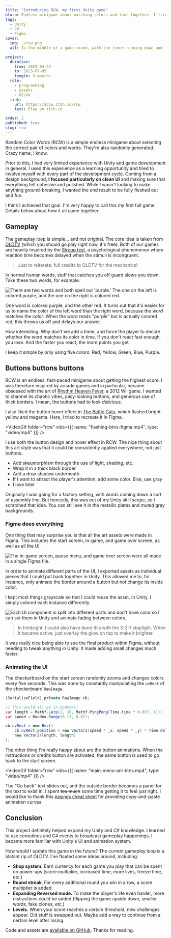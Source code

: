 ```yaml
---
title: "Introducing RCW, my first Unity game"
blurb: Endless minigame about matching colors and text together. I tried to focus on a super clean UI and simple controls. It's also playable from your browser!
tags:
  - Unity
  - C#
  - Figma
cover:
  img: ./rcw.png
  alt: In the middle of a game round, with the timer running down and the player already having lost one life.

project:
  duration:
    from: 2023-04-23
    to: 2023-07-05
    length: 3 months
  role:
    - programming
    - assets
    - UI/UX
  link:
    url: https://aczw.itch.io/rcw
    text: Play on itch.io

order: 2
published: true
slug: rcw
---
```



Random Color Words (RCW) is a simple endless minigame about selecting the correct pair of colors and words. They're also randomly generated. Crazy name, I know.

Prior to this, I had very limited experience with Unity and game development in general. I used this experience as a learning opportunity and tried to involve myself with every part of the development cycle. Coming from a design background, **I focused particularly on clean UI** and making sure that everything felt cohesive and polished. While I wasn't looking to make anything ground-breaking, I wanted the end result to be fully fleshed out and fun.

I think I achieved that goal. I'm very happy to call this my first full game. Details below about how it all came together.

## Gameplay

The gameplay loop is simple... and not original. The core idea is taken from [OLDTV](https://store.steampowered.com/app/643270/OLDTV/) (which you should go play right now, it's free). Both of our games are heavily inspired by the [Stroop test](https://en.wikipedia.org/wiki/Stroop_effect), a psychological phenomenon where reaction time becomes delayed when the stimuli is incongruent.

> Just to reiterate: full credits to OLDTV for the mechanics!

In normal human words, stuff that catches you off guard slows you down. Take these two words, for example.

![There are two words and both spell out 'purple.' The one on the left is colored purple, and the one on the right is colored red.](./purple-comparison.png)

One word is colored purple, and the other red. It turns out that it's easier for us to name the color of the left word than the right word, because the _word_ matches the _color_. When the word reads "purple" but is actually colored red, this throws us off and delays our answer.

How interesting. Why don't we add a timer, and force the player to decide whether the word matches its color in time. If you don't react fast enough, you lose. And the faster you react, the more points you get.

I keep it simple by only using five colors: Red, Yellow, Green, Blue, Purple.

## Buttons buttons buttons

RCW is an endless, fast-paced minigame about getting the highest score. I was therefore inspired by arcade games and in particular, became obsessed with the art of [Rhythm Heaven Fever](https://en.wikipedia.org/wiki/Rhythm_Heaven_Fever), a 2012 Wii game. I wanted to channel its chaotic vibes, juicy-looking buttons, and generous use of thick borders. I mean, the buttons had to look _delicious_.

I also liked the button hover effect in [The Battle Cats](https://battlecats.club/en/series/battlecats/), which flashed bright yellow and magenta. Here, I tried to recreate it in Figma.

<VideoGif
  folder="rcw"
  vids={[{ name: "flashing-btns-figma.mp4", type: "video/mp4" }]}
/>

I use both the button design and hover effect in RCW. The nice thing about this art style was that it could be consistently applied everywhere, not just buttons.

- Add skeumorphism through the use of light, shading, etc.
- Wrap it in a thick black border
- Add a drop shadow underneath
- If I want to attract the player's attention, add some color. Else, use gray
- I love Inter

Originally I was going for a factory setting, with words coming down a sort of assembly line. But honestly, this was out of my Unity skill scope, so I scratched that idea. You can still see it in the metallic plates and muted gray backgrounds.

### Figma does everything

One thing that may surprise you is that all the art assets were made in Figma. This includes the start screen, in-game, and game over screen, as well as all the UI.

![The in-game screen, pause menu, and game over screen were all made in a single Figma file.](./figma-ingame.png)

In order to animate different parts of the UI, I exported assets as individual pieces that I could put back together in Unity. This allowed me to, for instance, only animate the border around a button but not change its inside color.

I kept most things grayscale so that I could reuse the asset. In Unity, I simply colored each instance differently.

![Each UI component is split into different parts and don't have color so I can set them in Unity and animate fading between colors.](./separated-ui.png)

> In hindsight, I could also have done this with the 3-2-1 stoplight. When it became active, just overlay the glow on top to make it brighter.

It was really nice being able to see the final product within Figma, without needing to tweak anything in Unity. It made adding small changes much faster.

### Animating the UI

The checkerboard on the start screen randomly zooms and changes colors every five seconds. This was done by constantly manipulating the `uvRect` of the checkerboard `RawImage`.

```csharp
[SerializeField] private RawImage cb;

// this would all go in Update()
var length = Mathf.Lerp(2, 10, Mathf.PingPong(Time.time * 0.05f, 1));
var speed = Random.Range(0.1f, 0.8f);

cb.uvRect = new Rect(
    cb.uvRect.position + new Vector2(speed * _x, speed * _y) * Time.deltaTime,
    new Vector2(length, length)
);
```

The other thing I'm really happy about are the button animations. When the instructions or credits button are activated, the same button is used to go back to the start screen.

<VideoGif
  folder="rcw"
  vids={[{ name: "main-menu-ani-btns.mp4", type: "video/mp4" }]}
/>

The "Go back" text slides out, and the outside border becomes a panel for the text to exist in. I spent ~~too much~~ some time getting it to feel just right. I would like to thank this [easings cheat sheet](https://easings.net/) for providing copy-and-paste animation curves.

## Conclusion

This project definitely helped expand my Unity and C# knowledge. I learned to use coroutines and C# events to broadcast gameplay happenings. I became more familiar with Unity's UI and animation system.

How would I update this game in the future? The current gameplay loop is a blatant rip of OLDTV. I've floated some ideas around, including:

- **Shop system.** Earn currency for each game you play that can be spent on power-ups (score multiplier, increased time, more lives, freeze time, etc.)
- **Round streak**. For every additional round you win in a row, a score multiplier is added.
- **Expanding Reversed mode.** To make the player's life even harder, more distractions could be added (flipping the game upside down, smaller words, fake clones, etc.)
- **Levels.** When your score reaches a certain threshold, new challenges appear. Old stuff is swapped out. Maybe add a way to continue from a certain level after losing.

Code and assets are [available on GitHub](https://github.com/aczw/RCW). Thanks for reading.
